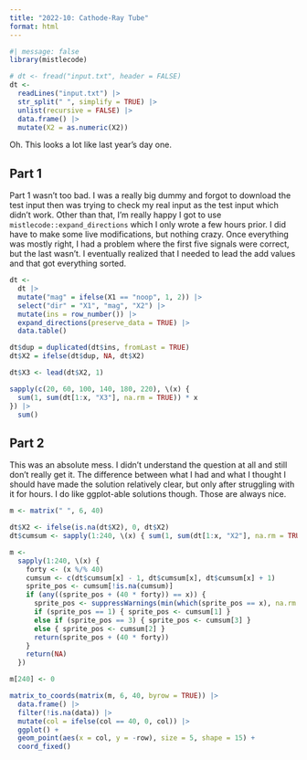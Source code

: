```yaml
---
title: "2022-10: Cathode-Ray Tube"
format: html
---
```


```r
#| message: false
library(mistlecode)
```

```r
# dt <- fread("input.txt", header = FALSE)
dt <-
  readLines("input.txt") |>
  str_split(" ", simplify = TRUE) |>
  unlist(recursive = FALSE) |>
  data.frame() |>
  mutate(X2 = as.numeric(X2))
```

Oh. This looks a lot like last year's day one.

## Part 1

Part 1 wasn't too bad. I was a really big dummy and forgot to download the test
input then was trying to check my real input as the test input which didn't
work. Other than that, I'm really happy I got to use
`mistlecode::expand_directions` which I only wrote a few hours prior. I did have
to make some live modifications, but nothing crazy. Once everything was mostly
right, I had a problem where the first five signals were correct, but the last
wasn't. I eventually realized that I needed to lead the add values and that got
everything sorted.

```r
dt <-
  dt |>
  mutate("mag" = ifelse(X1 == "noop", 1, 2)) |>
  select("dir" = "X1", "mag", "X2") |>
  mutate(ins = row_number()) |>
  expand_directions(preserve_data = TRUE) |>
  data.table()

dt$dup = duplicated(dt$ins, fromLast = TRUE)
dt$X2 = ifelse(dt$dup, NA, dt$X2)

dt$X3 <- lead(dt$X2, 1)

sapply(c(20, 60, 100, 140, 180, 220), \(x) {
  sum(1, sum(dt[1:x, "X3"], na.rm = TRUE)) * x
}) |>
  sum()
```

## Part 2

This was an absolute mess. I didn't understand the question at all and still
don't really get it. The difference between what I had and what I thought I
should have made the solution relatively clear, but only after struggling with
it for hours. I do like ggplot-able solutions though. Those are always nice.

```r
m <- matrix(" ", 6, 40)

dt$X2 <- ifelse(is.na(dt$X2), 0, dt$X2)
dt$cumsum <- sapply(1:240, \(x) { sum(1, sum(dt[1:x, "X2"], na.rm = TRUE)) })

m <-
  sapply(1:240, \(x) {
    forty <- (x %/% 40)
    cumsum <- c(dt$cumsum[x] - 1, dt$cumsum[x], dt$cumsum[x] + 1)
    sprite_pos <- cumsum[!is.na(cumsum)]
    if (any((sprite_pos + (40 * forty)) == x)) {
      sprite_pos <- suppressWarnings(min(which(sprite_pos == x), na.rm = TRUE))
      if (sprite_pos == 1) { sprite_pos <- cumsum[1] }
      else if (sprite_pos == 3) { sprite_pos <- cumsum[3] }
      else { sprite_pos <- cumsum[2] }
      return(sprite_pos + (40 * forty))
    }
    return(NA)
  })

m[240] <- 0

matrix_to_coords(matrix(m, 6, 40, byrow = TRUE)) |>
  data.frame() |>
  filter(!is.na(data)) |>
  mutate(col = ifelse(col == 40, 0, col)) |>
  ggplot() +
  geom_point(aes(x = col, y = -row), size = 5, shape = 15) +
  coord_fixed()
```
